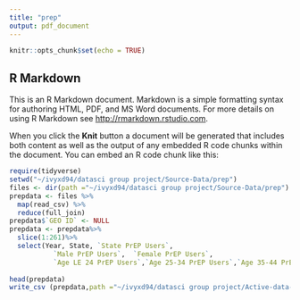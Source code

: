 ```yaml
---
title: "prep"
output: pdf_document
---
```


```r
knitr::opts_chunk$set(echo = TRUE)
```

## R Markdown

This is an R Markdown document. Markdown is a simple formatting syntax for authoring HTML, PDF, and MS Word documents. For more details on using R Markdown see <http://rmarkdown.rstudio.com>.

When you click the **Knit** button a document will be generated that includes both content as well as the output of any embedded R code chunks within the document. You can embed an R code chunk like this:

```r
require(tidyverse)
setwd("~/ivyxd94/datasci group project/Source-Data/prep")
files <- dir(path ="~/ivyxd94/datasci group project/Source-Data/prep")
prepdata <- files %>%
  map(read_csv) %>%
  reduce(full_join) 
prepdata$`GEO ID` <- NULL
prepdata <- prepdata%>%
  slice(1:261)%>%
  select(Year, State, `State PrEP Users`,
           `Male PrEP Users`,  `Female PrEP Users`,
           `Age LE 24 PrEP Users`,`Age 25-34 PrEP Users`,`Age 35-44 PrEP Users`, `Age 45-54 PrEP Users`, `Age 55+ PrEP Users`,`State PrEP Rates`) 
 
head(prepdata)
write_csv (prepdata,path ="~/ivyxd94/datasci group project/Active-data-sets/prepdata.csv")
```

